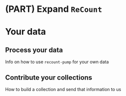 # (PART) Expand `ReCount` {-}

# Your data

## Process your data

Info on how to use `recount-pump` for your own data


## Contribute your collections

How to build a collection and send that information to us

